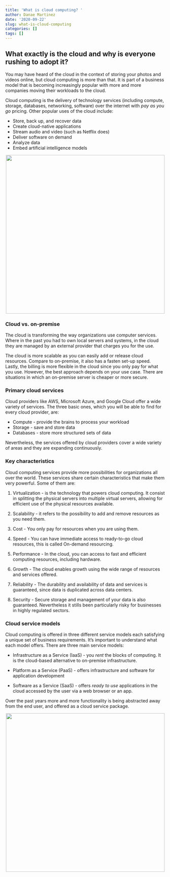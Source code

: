 ```yaml
---
title: 'What is cloud computing? '
author: Danae Martinez
date: '2020-09-22'
slug: what-is-cloud-computing
categories: []
tags: []
---
```


## What exactly is the cloud and why is everyone rushing to adopt it?

You may have heard of the cloud in the context of storing your photos and videos online, but cloud computing is more than that. It is part of a business model that is becoming increasingly popular with more and more companies moving their workloads to the cloud.

Cloud computing is the delivery of technology services (including compute, storage, databases, networking, software) over the internet with *pay as you go* pricing. Other popular uses of the cloud include:

- Store, back up, and recover data
- Create cloud-native applications
- Stream audio and video (such as Netflix does)
- Deliver software on demand
- Analyze data
- Embed artificial intelligence models

<center>
 ![](/cloud.jpg){width=500px}
 <!-- ![](cloud.jpg){width=500px} -->
</center>

### Cloud vs. on-premise

The cloud is transforming the way organizations use computer services. Where in the past you had to own local servers and systems, in the cloud they are managed by an external provider that charges you for the use.

The cloud is more scalable as you can easily add or release cloud resources. Compare to on-premise, it also has a fasten set-up speed. Lastly, the billing is more flexible in the cloud since you only pay for what you use. However, the best approach depends on your use case. There are situations in which an on-premise server is cheaper or more secure.      

### Primary cloud services

Cloud providers like AWS, Microsoft Azure, and Google Cloud offer a wide variety of services. The three basic ones, which you will be able to find for every cloud provider, are:

- Compute - provide the brains to process your workload
- Storage - save and store data
- Databases - store more structured sets of data

Nevertheless, the services offered by cloud providers cover a wide variety of areas and they are expanding continuously. 

### Key characteristics

Cloud computing services provide more possibilities for organizations all over the world. These services share certain characteristics that make them very powerful. Some of them are: 

1. Virtualization - is the technology that powers cloud computing. It consist in splitting the physical servers into multiple virtual servers, allowing for efficient use of the physical resources available.

2. Scalability - it refers to the possibility to add and remove resources as you need them.
3. Cost - You only pay for resources when you are using them.
4. Speed - You can have immediate access to ready-to-go cloud resources, this is called On-demand resourcing.
5. Performance - In the cloud, you can access to fast and efficient computing resources, including hardware.
6. Growth - The cloud enables growth using the wide range of resources and services offered. 
7. Reliability - The durability and availability of data and services is guaranteed, since data is duplicated across data centers.
8. Security - Secure storage and management of your data is also guaranteed. Nevertheless it stills been particularly risky for businesses in highly regulated sectors. 

### Cloud service models

Cloud computing is offered in three different service models each satisfying a unique set of business requirements. It's important to understand what each model offers. There are three main service models:

- Infrastructure as a Service (IaaS) - you *rent* the blocks of computing. It is the cloud-based alternative to on-premise infrastructure. 

- Platform as a Service (PaaS) - offers infrastructure and software for application development

- Software as a Service (SaaS) - offers *ready to use* applications in the cloud accessed by the user via a web browser or an app.  

Over the past years more and more functionality is being abstracted away from the end user, and offered as a cloud service package.

<center>
 ![](/cloud-models.png){width=500px}
<!-- ![](cloud-models.png){width=500px} -->
</center>
<!-- ### Cloud computing roles -->

<!-- The rise of cloud computing has brought on a new wave of technology roles. Some of them include:  -->

<!-- - Cloud architect - Design cloud infrastructure for a given business problem -->
<!-- - Cloud engineer - Build, maintain and monitor clouds ervices -->
<!-- - DevOps engineer - Software **Dev**elopment + IT **Op**erations -->
<!-- - Security engineer - Test and assess security of data on the cloud -->

